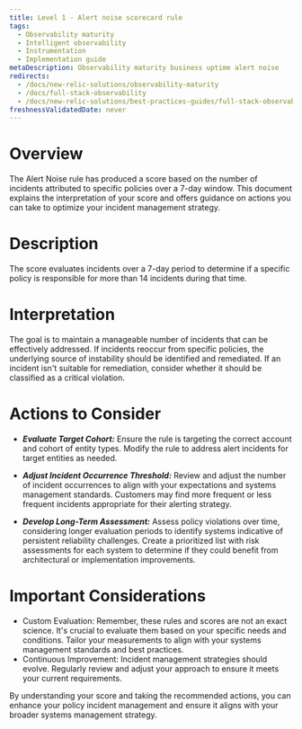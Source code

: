 ```yaml
---
title: Level 1 - Alert noise scorecard rule
tags:
  - Observability maturity
  - Intelligent observability
  - Instrumentation
  - Implementation guide
metaDescription: Observability maturity business uptime alert noise
redirects:
  - /docs/new-relic-solutions/observability-maturity
  - /docs/full-stack-observability
  - /docs/new-relic-solutions/best-practices-guides/full-stack-observability
freshnessValidatedDate: never
---
```


# Overview

The Alert Noise rule has produced a score based on the number of incidents attributed to specific policies over a 7-day window. This document explains the interpretation of your score and offers guidance on actions you can take to optimize your incident management strategy.

# Description

The score evaluates incidents over a 7-day period to determine if a specific policy is responsible for more than 14 incidents during that time.

# Interpretation

The goal is to maintain a manageable number of incidents that can be effectively addressed. If incidents reoccur from specific policies, the underlying source of instability should be identified and remediated. If an incident isn't suitable for remediation, consider whether it should be classified as a critical violation.

# Actions to Consider

- ***Evaluate Target Cohort:*** Ensure the rule is targeting the correct account and cohort of entity types. Modify the rule to address alert incidents for target entities as needed.

- ***Adjust Incident Occurrence Threshold:*** Review and adjust the number of incident occurrences to align with your expectations and systems management standards. Customers may find more frequent or less frequent incidents appropriate for their alerting strategy.

- ***Develop Long-Term Assessment:*** Assess policy violations over time, considering longer evaluation periods to identify systems indicative of persistent reliability challenges. Create a prioritized list with risk assessments for each system to determine if they could benefit from architectural or implementation improvements.

# Important Considerations

* Custom Evaluation: Remember, these rules and scores are not an exact science. It's crucial to evaluate them based on your specific needs and conditions. Tailor your measurements to align with your systems management standards and best practices.
* Continuous Improvement: Incident management strategies should evolve. Regularly review and adjust your approach to ensure it meets your current requirements.

By understanding your score and taking the recommended actions, you can enhance your policy incident management and ensure it aligns with your broader systems management strategy.
